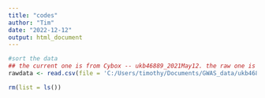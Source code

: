 ```yaml
---
title: "codes"
author: "Tim"
date: "2022-12-12"
output: html_document
---
```


```r
#sort the data
## the current one is from Cybox -- ukb46889_2021May12. the raw one is 725.728 kb
rawdata <- read.csv(file = 'C:/Users/timothy/Documents/GWAS_data/ukb46889_2021May12.csv')

rm(list = ls())



```
